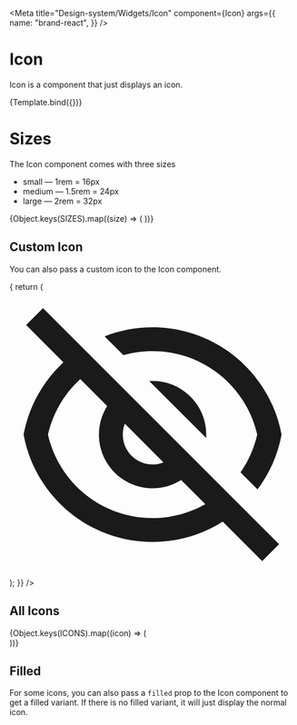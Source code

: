 
<Meta
  title="Design-system/Widgets/Icon"
  component={Icon}
  args={{
    name: "brand-react",
  }}
/>


# Icon

Icon is a component that just displays an icon.

<Canvas>
  <Story name="Icon">{Template.bind({})}</Story>
</Canvas>

<ArgsTable story="Icon" of={Icon} />

# Sizes

The Icon component comes with three sizes

- small — 1rem = 16px
- medium — 1.5rem = 24px
- large — 2rem = 32px

<Story name="Size">
  <Flex gap="spacing-2">
    {Object.keys(SIZES).map((size) => (
      <Icon size={size} name="home" key={size} />
    ))}
  </Flex>
</Story>

## Custom Icon

You can also pass a custom icon to the Icon component.

<Story name="Custom Icon">
  <Icon
    icon={(props) => {
      return (
        <svg fill="currentColor" viewBox="0 0 24 24" {...props}>
          <path d="M17.8827 19.2968C16.1814 20.3755 14.1638 21.0002 12.0003 21.0002C6.60812 21.0002 2.12215 17.1204 1.18164 12.0002C1.61832 9.62282 2.81932 7.5129 4.52047 5.93457L1.39366 2.80777L2.80788 1.39355L22.6069 21.1925L21.1927 22.6068L17.8827 19.2968ZM5.9356 7.3497C4.60673 8.56015 3.6378 10.1672 3.22278 12.0002C4.14022 16.0521 7.7646 19.0002 12.0003 19.0002C13.5997 19.0002 15.112 18.5798 16.4243 17.8384L14.396 15.8101C13.7023 16.2472 12.8808 16.5002 12.0003 16.5002C9.51498 16.5002 7.50026 14.4854 7.50026 12.0002C7.50026 11.1196 7.75317 10.2981 8.19031 9.60442L5.9356 7.3497ZM12.9139 14.328L9.67246 11.0866C9.5613 11.3696 9.50026 11.6777 9.50026 12.0002C9.50026 13.3809 10.6196 14.5002 12.0003 14.5002C12.3227 14.5002 12.6309 14.4391 12.9139 14.328ZM20.8068 16.5925L19.376 15.1617C20.0319 14.2268 20.5154 13.1586 20.7777 12.0002C19.8603 7.94818 16.2359 5.00016 12.0003 5.00016C11.1544 5.00016 10.3329 5.11773 9.55249 5.33818L7.97446 3.76015C9.22127 3.26959 10.5793 3.00016 12.0003 3.00016C17.3924 3.00016 21.8784 6.87992 22.8189 12.0002C22.5067 13.6998 21.8038 15.2628 20.8068 16.5925ZM11.7229 7.50857C11.8146 7.50299 11.9071 7.50016 12.0003 7.50016C14.4855 7.50016 16.5003 9.51488 16.5003 12.0002C16.5003 12.0933 16.4974 12.1858 16.4919 12.2775L11.7229 7.50857Z" />
        </svg>
      );
    }}
  />
</Story>

## All Icons

<Story name="All Icons">
  <div
    style={{
      display: "grid",
      gridTemplateColumns: "repeat(auto-fit, minmax(16px, 1fr))",
      gap: "10px",
      width: "-webkit-fill-available",
    }}
  >
    {Object.keys(ICONS).map((icon) => (
      <div key={icon} style={{ height: 24, width: 24 }}>
        <Icon name={icon} />
      </div>
    ))}
  </div>
</Story>

## Filled

For some icons, you can also pass a `filled` prop to the Icon component to get a filled variant. If there is no filled variant, it will just display the normal icon.

<Story name="Filled Variant">
  <div style={{ display: "flex", gap: "10px", flexWrap: "wrap" }}>
    <Icon name="stars" />
    <Icon name="stars" filled />
  </div>
</Story>
